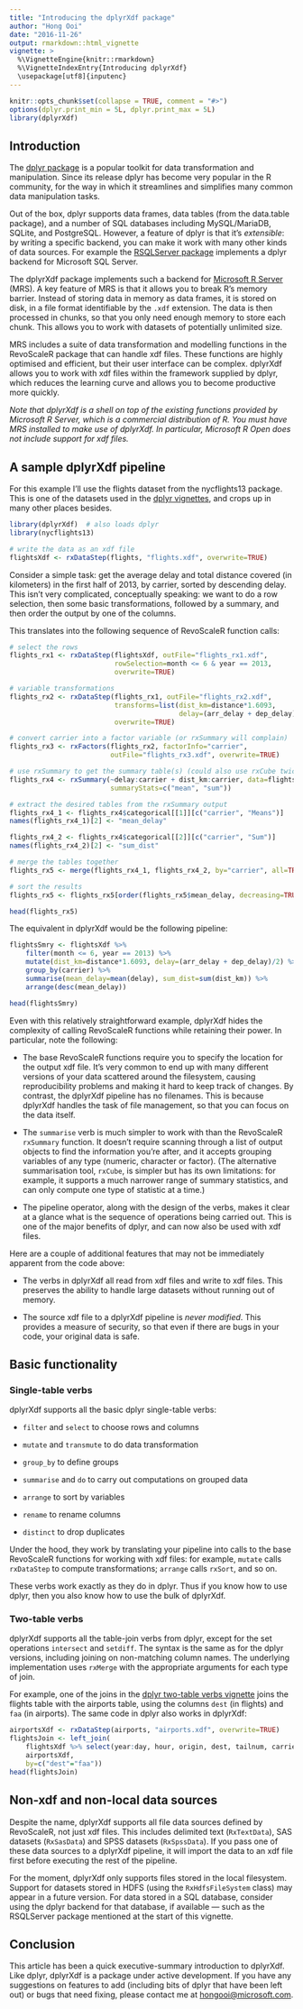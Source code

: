 ```yaml
---
title: "Introducing the dplyrXdf package"
author: "Hong Ooi"
date: "2016-11-26"
output: rmarkdown::html_vignette
vignette: >
  %\VignetteEngine{knitr::rmarkdown}
  %\VignetteIndexEntry{Introducing dplyrXdf}
  \usepackage[utf8]{inputenc}
---
```


```r
knitr::opts_chunk$set(collapse = TRUE, comment = "#>")
options(dplyr.print_min = 5L, dplyr.print_max = 5L)
library(dplyrXdf)
```
## Introduction

The [dplyr package](https://cran.r-project.org/web/packages/dplyr/index.html) is a popular toolkit for data transformation and manipulation. Since its release dplyr has become very popular in the R community, for the way in which it streamlines and simplifies many common data manipulation tasks. 

Out of the box, dplyr supports data frames, data tables (from the data.table package), and a number of SQL databases including MySQL/MariaDB, SQLite, and PostgreSQL. However, a feature of dplyr is that it's _extensible_: by writing a specific backend, you can make it work with many other kinds of data sources. For example the [RSQLServer package](https://cran.r-project.org/package=RSQLServer) implements a dplyr backend for Microsoft SQL Server.

The dplyrXdf package implements such a backend for [Microsoft R Server](https://www.microsoft.com/en-au/cloud-platform/r-server) (MRS). A key feature of MRS is that it allows you to break R's memory barrier. Instead of storing data in memory as data frames, it is stored on disk, in a file format identifiable by the `.xdf` extension. The data is then processed in chunks, so that you only need enough memory to store each chunk. This allows you to work with datasets of potentially unlimited size.

MRS includes a suite of data transformation and modelling functions in the RevoScaleR package that can handle xdf files. These functions are highly optimised and efficient, but their user interface can be complex. dplyrXdf allows you to work with xdf files within the framework supplied by dplyr, which reduces the learning curve and allows you to become productive more quickly.

_Note that dplyrXdf is a shell on top of the existing functions provided by Microsoft R Server, which is a commercial distribution of R. You must have MRS installed to make use of dplyrXdf. In particular, Microsoft R Open does not include support for xdf files._

## A sample dplyrXdf pipeline

For this example I'll use the flights dataset from the nycflights13 package. This is one of the datasets used in the [dplyr vignettes](https://cran.rstudio.com/web/packages/dplyr/vignettes/introduction.html), and crops up in many other places besides.

```r
library(dplyrXdf)  # also loads dplyr
library(nycflights13)

# write the data as an xdf file
flightsXdf <- rxDataStep(flights, "flights.xdf", overwrite=TRUE)
```

Consider a simple task: get the average delay and total distance covered (in kilometers) in the first half of 2013, by carrier, sorted by descending delay. This isn't very complicated, conceptually speaking: we want to do a row selection, then some basic transformations, followed by a summary, and then order the output by one of the columns.

This translates into the following sequence of RevoScaleR function calls:

```r
# select the rows
flights_rx1 <- rxDataStep(flightsXdf, outFile="flights_rx1.xdf",
                          rowSelection=month <= 6 & year == 2013,
                          overwrite=TRUE)

# variable transformations
flights_rx2 <- rxDataStep(flights_rx1, outFile="flights_rx2.xdf",
                          transforms=list(dist_km=distance*1.6093,
                                          delay=(arr_delay + dep_delay)/2),
                          overwrite=TRUE)

# convert carrier into a factor variable (or rxSummary will complain)
flights_rx3 <- rxFactors(flights_rx2, factorInfo="carrier",
                         outFile="flights_rx3.xdf", overwrite=TRUE)

# use rxSummary to get the summary table(s) (could also use rxCube twice)
flights_rx4 <- rxSummary(~delay:carrier + dist_km:carrier, data=flights_rx3,
                         summaryStats=c("mean", "sum"))

# extract the desired tables from the rxSummary output
flights_rx4_1 <- flights_rx4$categorical[[1]][c("carrier", "Means")]
names(flights_rx4_1)[2] <- "mean_delay"

flights_rx4_2 <- flights_rx4$categorical[[2]][c("carrier", "Sum")]
names(flights_rx4_2)[2] <- "sum_dist"

# merge the tables together
flights_rx5 <- merge(flights_rx4_1, flights_rx4_2, by="carrier", all=TRUE)

# sort the results
flights_rx5 <- flights_rx5[order(flights_rx5$mean_delay, decreasing=TRUE), ]

head(flights_rx5)
```

The equivalent in dplyrXdf would be the following pipeline:

```r
flightsSmry <- flightsXdf %>%
    filter(month <= 6, year == 2013) %>%
    mutate(dist_km=distance*1.6093, delay=(arr_delay + dep_delay)/2) %>%
    group_by(carrier) %>%
    summarise(mean_delay=mean(delay), sum_dist=sum(dist_km)) %>%
    arrange(desc(mean_delay))

head(flightsSmry)
```

Even with this relatively straightforward example, dplyrXdf hides the complexity of calling RevoScaleR functions while retaining their power. In particular, note the following:

* The base RevoScaleR functions require you to specify the location for the output xdf file. It's very common to end up with many different versions of your data scattered around the filesystem, causing reproducibility problems and making it hard to keep track of changes. By contrast, the dplyrXdf pipeline has no filenames. This is because dplyrXdf handles the task of file management, so that you can focus on the data itself.

* The `summarise` verb is much simpler to work with than the RevoScaleR `rxSummary` function. It doesn't require scanning through a list of output objects to find the information you're after, and it accepts grouping variables of any type (numeric, character or factor). (The alternative summarisation tool, `rxCube`, is simpler but has its own limitations: for example, it supports a much narrower range of summary statistics, and can only compute one type of statistic at a time.)

* The pipeline operator, along with the design of the verbs, makes it clear at a glance what is the sequence of operations being carried out. This is one of the major benefits of dplyr, and can now also be used with xdf files.

Here are a couple of additional features that may not be immediately apparent from the code above:

* The verbs in dplyrXdf all read from xdf files and write to xdf files. This preserves the ability to handle large datasets without running out of memory.

* The source xdf file to a dplyrXdf pipeline is _never modified_. This provides a measure of security, so that even if there are bugs in your code, your original data is safe.


## Basic functionality

### Single-table verbs

dplyrXdf supports all the basic dplyr single-table verbs: 

* `filter` and `select` to choose rows and columns

* `mutate` and `transmute` to do data transformation

* `group_by` to define groups

* `summarise` and `do` to carry out computations on grouped data

* `arrange` to sort by variables

* `rename` to rename columns

* `distinct` to drop duplicates

Under the hood, they work by translating your pipeline into calls to the base RevoScaleR functions for working with xdf files: for example, `mutate` calls `rxDataStep` to compute transformations; `arrange` calls `rxSort`, and so on.

These verbs work exactly as they do in dplyr. Thus if you know how to use dplyr, then you also know how to use the bulk of dplyrXdf.


### Two-table verbs

dplyrXdf supports all the table-join verbs from dplyr, except for the set operations `intersect` and `setdiff`. The syntax is the same as for the dplyr versions, including joining on non-matching column names. The underlying implementation uses `rxMerge` with the appropriate arguments for each type of join.

For example, one of the joins in the [dplyr two-table verbs vignette](https://cran.rstudio.com/web/packages/dplyr/vignettes/two-table.html) joins the flights table with the airports table, using the columns `dest` (in flights) and `faa` (in airports). The same code in dplyr also works in dplyrXdf:

```r
airportsXdf <- rxDataStep(airports, "airports.xdf", overwrite=TRUE)
flightsJoin <- left_join(
    flightsXdf %>% select(year:day, hour, origin, dest, tailnum, carrier),
    airportsXdf,
    by=c("dest"="faa"))
head(flightsJoin)
```


## Non-xdf and non-local data sources

Despite the name, dplyrXdf supports all file data sources defined by RevoScaleR, not just xdf files. This includes delimited text (`RxTextData`), SAS datasets (`RxSasData`) and SPSS datasets (`RxSpssData`). If you pass one of these data sources to a dplyrXdf pipeline, it will import the data to an xdf file first before executing the rest of the pipeline.

For the moment, dplyrXdf only supports files stored in the local filesystem. Support for datasets stored in HDFS (using the `RxHdfsFileSystem` class) may appear in a future version. For data stored in a SQL database, consider using the dplyr backend for that database, if available --- such as the RSQLServer package mentioned at the start of this vignette.


## Conclusion

This article has been a quick executive-summary introduction to dplyrXdf. Like dplyr, dplyrXdf is a package under active development. If you have any suggestions on features to add (including bits of dplyr that have been left out) or bugs that need fixing, please contact me at [hongooi@microsoft.com](hongooi@microsoft.com).




